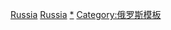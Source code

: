 [[Category:欧洲各国军事模板|Russia]]
[[Category:亚洲各国军事模板|Russia]]
[[Category:俄罗斯军事|*]]
[[Category:俄罗斯模板|Category:俄罗斯模板]]